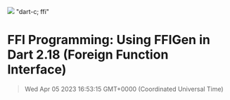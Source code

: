 ![](https://uploads-ssl.webflow.com/6143afec68f555387049efb3/63dd526a31e7e639c9ad2e88_using-ffigen-in-dart-2_18_18f043e1288d43609242575c81b56474_2000.jpeg)
"dart-c; ffi"
# FFI Programming: Using FFIGen in Dart 2.18 (Foreign Function Interface)
> Wed Apr 05 2023 16:53:15 GMT+0000 (Coordinated Universal Time)
